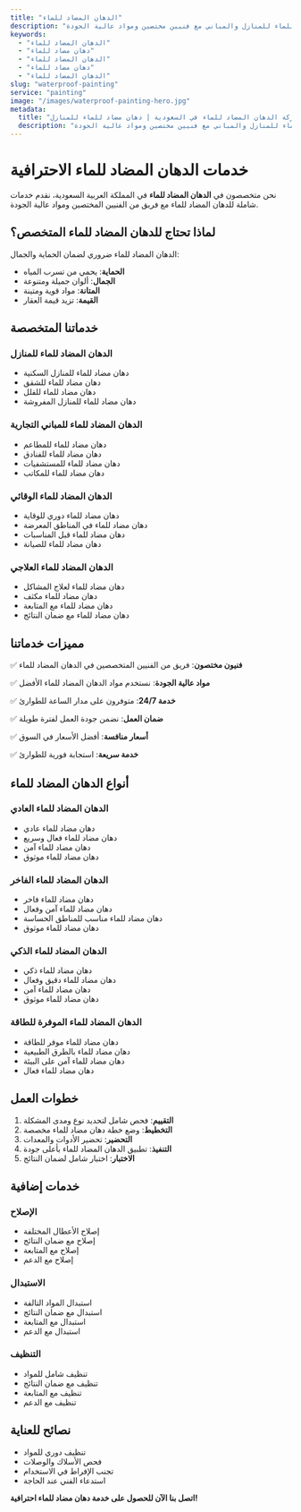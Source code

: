 ```yaml
---
title: "الدهان المضاد للماء"
description: "خدمات الدهان المضاد للماء للمنازل والمباني مع فنيين مختصين ومواد عالية الجودة"
keywords:
  - "الدهان المضاد للماء"
  - "دهان مضاد للماء"
  - "الدهان المضاد للماء"
  - "دهان مضاد للماء"
  - "الدهان المضاد للماء"
slug: "waterproof-painting"
service: "painting"
image: "/images/waterproof-painting-hero.jpg"
metadata:
  title: "شركة الدهان المضاد للماء في السعودية | دهان مضاد للماء للمنازل"
  description: "أفضل شركة دهان مضاد للماء في السعودية. خدمات الدهان المضاد للماء للمنازل والمباني مع فنيين مختصين ومواد عالية الجودة."
---
```


# خدمات الدهان المضاد للماء الاحترافية

نحن متخصصون في **الدهان المضاد للماء** في المملكة العربية السعودية، نقدم خدمات شاملة للدهان المضاد للماء مع فريق من الفنيين المختصين ومواد عالية الجودة.

## لماذا تحتاج للدهان المضاد للماء المتخصص؟

الدهان المضاد للماء ضروري لضمان الحماية والجمال:

- **الحماية**: يحمي من تسرب المياه
- **الجمال**: ألوان جميلة ومتنوعة
- **المتانة**: مواد قوية ومتينة
- **القيمة**: تزيد قيمة العقار

## خدماتنا المتخصصة

### الدهان المضاد للماء للمنازل
- دهان مضاد للماء للمنازل السكنية
- دهان مضاد للماء للشقق
- دهان مضاد للماء للفلل
- دهان مضاد للماء للمنازل المفروشة

### الدهان المضاد للماء للمباني التجارية
- دهان مضاد للماء للمطاعم
- دهان مضاد للماء للفنادق
- دهان مضاد للماء للمستشفيات
- دهان مضاد للماء للمكاتب

### الدهان المضاد للماء الوقائي
- دهان مضاد للماء دوري للوقاية
- دهان مضاد للماء في المناطق المعرضة
- دهان مضاد للماء قبل المناسبات
- دهان مضاد للماء للصيانة

### الدهان المضاد للماء العلاجي
- دهان مضاد للماء لعلاج المشاكل
- دهان مضاد للماء مكثف
- دهان مضاد للماء مع المتابعة
- دهان مضاد للماء مع ضمان النتائج

## مميزات خدماتنا

✅ **فنيون مختصون**: فريق من الفنيين المتخصصين في الدهان المضاد للماء

✅ **مواد عالية الجودة**: نستخدم مواد الدهان المضاد للماء الأفضل

✅ **خدمة 24/7**: متوفرون على مدار الساعة للطوارئ

✅ **ضمان العمل**: نضمن جودة العمل لفترة طويلة

✅ **أسعار منافسة**: أفضل الأسعار في السوق

✅ **خدمة سريعة**: استجابة فورية للطوارئ

## أنواع الدهان المضاد للماء

### الدهان المضاد للماء العادي
- دهان مضاد للماء عادي
- دهان مضاد للماء فعال وسريع
- دهان مضاد للماء آمن
- دهان مضاد للماء موثوق

### الدهان المضاد للماء الفاخر
- دهان مضاد للماء فاخر
- دهان مضاد للماء آمن وفعال
- دهان مضاد للماء مناسب للمناطق الحساسة
- دهان مضاد للماء موثوق

### الدهان المضاد للماء الذكي
- دهان مضاد للماء ذكي
- دهان مضاد للماء دقيق وفعال
- دهان مضاد للماء آمن
- دهان مضاد للماء موثوق

### الدهان المضاد للماء الموفرة للطاقة
- دهان مضاد للماء موفر للطاقة
- دهان مضاد للماء بالطرق الطبيعية
- دهان مضاد للماء آمن على البيئة
- دهان مضاد للماء فعال

## خطوات العمل

1. **التقييم**: فحص شامل لتحديد نوع ومدى المشكلة
2. **التخطيط**: وضع خطة دهان مضاد للماء مخصصة
3. **التحضير**: تحضير الأدوات والمعدات
4. **التنفيذ**: تطبيق الدهان المضاد للماء بأعلى جودة
5. **الاختبار**: اختبار شامل لضمان النتائج

## خدمات إضافية

### الإصلاح
- إصلاح الأعطال المختلفة
- إصلاح مع ضمان النتائج
- إصلاح مع المتابعة
- إصلاح مع الدعم

### الاستبدال
- استبدال المواد التالفة
- استبدال مع ضمان النتائج
- استبدال مع المتابعة
- استبدال مع الدعم

### التنظيف
- تنظيف شامل للمواد
- تنظيف مع ضمان النتائج
- تنظيف مع المتابعة
- تنظيف مع الدعم

## نصائح للعناية

- تنظيف دوري للمواد
- فحص الأسلاك والوصلات
- تجنب الإفراط في الاستخدام
- استدعاء الفني عند الحاجة

**اتصل بنا الآن للحصول على خدمة دهان مضاد للماء احترافية!**
